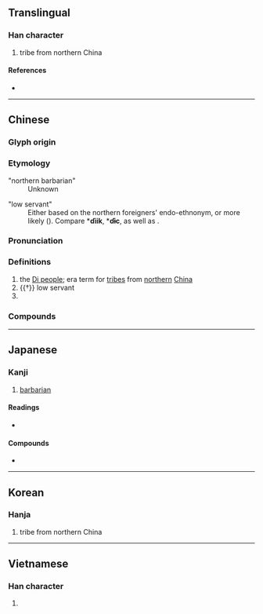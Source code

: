 {{character info/new}}
==Translingual==

===Han character===
{{Han char|rn=94|rad=犬|as=04|sn=7|four=49280|canj=KHF|ids=⿰犭火}}

# tribe from northern China

====References====
* {{Han ref|kx=0707.240|dkj=20290|dj=1120.060|hdz=21337.010|uh=72C4|ud=29380|bh=A866|bd=43110}}

----

==Chinese==
{{zh-forms}}

===Glyph origin===
{{Han etym}}

===Etymology===
;"northern barbarian"
:Unknown

;"low servant"
:Either based on the northern foreigners' endo-ethnonym, or more likely {{der|zh|aav}} ({{zh-ref|Schuessler, 2007}}). Compare {{w|Monic languages|Proto-Monic}} *'''ɗiik''', {{w|Bahanaric languages|Proto-Bahnaric}} *'''ɗɨc''', as well as {{cog|mkh-pro|**ɗiək ~ ɗiik ~ *ɗik||slave}}.

===Pronunciation===
{{zh-pron
|m=dí,tì
|c=dik6
|mn=te̍k
|mc=y
|oc=y
|ma=
|cat=pn
}}

===Definitions===
{{zh-hanzi}}

# the [[w:Beidi|Di people]]; {{w|Zhou dynasty}} era term for [[tribe]]s from [[northern]] [[China]]
# {{†}} low servant
# {{surname|lang=zh}}

===Compounds===
{{zh-der|夷狄|儀狄|亞加狄亞|庫狄|北狄|白狄|揄狄|戎狄|狄宮|狄良突盧|狄牙|蠻夷戎狄|簡狄}}

----

==Japanese==

===Kanji===
{{ja-kanji|grade=|rs=犬04}}

# [[barbarian]]

====Readings====
* {{ja-readings|on=[[てき]] (teki)|kun=[[えびす]] (ebisu)}}

====Compounds====
* {{ja-r|夷狄|いてき}}

----

==Korean==

===Hanja===
{{ko-hanja|hangeul=적|eumhun=|rv=jeok|mr=chŏk|y=cek}}

# tribe from northern China

----

==Vietnamese==

===Han character===
{{vi-hantu|[[địch]], [[đệt]]|rs=犬04}}

# {{defn|lang=vi|sort=犬04}}